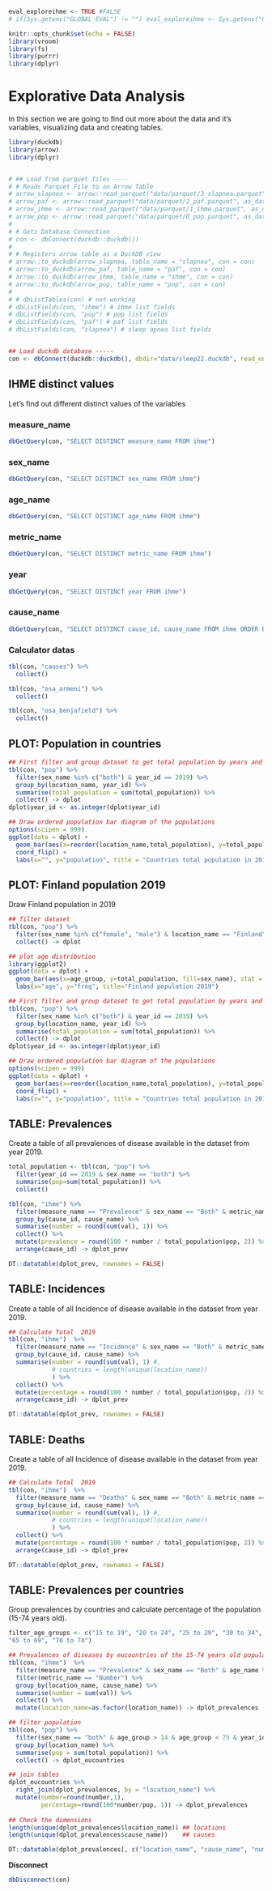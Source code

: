 ```r
eval_exploreihme <- TRUE #FALSE
# if(Sys.getenv("GLOBAL_EVAL") != "") eval_exploreihme <- Sys.getenv("GLOBAL_EVAL")
```


```r
knitr::opts_chunk$set(echo = FALSE)
library(vroom)
library(fs)
library(purrr)
library(dplyr)
```


# Explorative Data Analysis

In this section we are going to find out more about the data and it's variables, visualizing data and creating tables.

```r
library(duckdb)
library(arrow)
library(dplyr)


# ## Load from parquet files ----
# # Reads Parquet File to an Arrow Table
# arrow_slapnea <- arrow::read_parquet("data/parquet/3_slapnea.parquet", as_data_frame = FALSE)
# arrow_paf <- arrow::read_parquet("data/parquet/2_paf.parquet", as_data_frame = FALSE)
# arrow_ihme <- arrow::read_parquet("data/parquet/1_ihme.parquet", as_data_frame = FALSE)
# arrow_pop <- arrow::read_parquet("data/parquet/0_pop.parquet", as_data_frame = FALSE)
# 
# # Gets Database Connection
# con <- dbConnect(duckdb::duckdb())
# 
# # Registers arrow table as a DuckDB view
# arrow::to_duckdb(arrow_slapnea, table_name = "slapnea", con = con)
# arrow::to_duckdb(arrow_paf, table_name = "paf", con = con)
# arrow::to_duckdb(arrow_ihme, table_name = "ihme", con = con)
# arrow::to_duckdb(arrow_pop, table_name = "pop", con = con)
# 
# # dbListTables(con) # not working
# dbListFields(con, "ihme") # ihme list fields
# dbListFields(con, "pop") # pop list fields
# dbListFields(con, "paf") # paf list fields  
# dbListFields(con, "slapnea") # sleep apnea list fields


## Load duckdb database -----
con <- dbConnect(duckdb::duckdb(), dbdir="data/sleep22.duckdb", read_only=TRUE)
```

## IHME distinct values

Let's find out different distinct values of the variables

### measure_name

```r
dbGetQuery(con, "SELECT DISTINCT measure_name FROM ihme")
```

### sex_name

```r
dbGetQuery(con, "SELECT DISTINCT sex_name FROM ihme")
```

### age_name

```r
dbGetQuery(con, "SELECT DISTINCT age_name FROM ihme")
```

### metric_name

```r
dbGetQuery(con, "SELECT DISTINCT metric_name FROM ihme")
```

### year

```r
dbGetQuery(con, "SELECT DISTINCT year FROM ihme")
```

### cause_name

```r
dbGetQuery(con, "SELECT DISTINCT cause_id, cause_name FROM ihme ORDER BY cause_id")
```

### Calculator datas

```r
tbl(con, "causes") %>% 
  collect()
```
```r
tbl(con, "osa_armeni") %>% 
  collect()
```

```r
tbl(con, "osa_benjafield") %>% 
  collect()
```

## PLOT: Population in countries

```r
## First filter and group dataset to get total population by years and countries
tbl(con, "pop") %>% 
  filter(sex_name %in% c("both") & year_id == 2019) %>% 
  group_by(location_name, year_id) %>% 
  summarise(total_population = sum(total_population)) %>% 
  collect() -> dplot
dplot$year_id <- as.integer(dplot$year_id)

## Draw ordered population bar diagram of the populations
options(scipen = 999)
ggplot(data = dplot) +
  geom_bar(aes(x=reorder(location_name,total_population), y=total_population, group=year_id), position="dodge", stat="identity") +
  coord_flip() +
  labs(x="", y="population", title = "Countries total population in 2019")
```

## PLOT: Finland population 2019

Draw Finland population in 2019

```r
## filter dataset
tbl(con, "pop") %>% 
  filter(sex_name %in% c("female", "male") & location_name == "Finland" & year_id == 2019) %>% 
  collect() -> dplot

## plot age distribution
library(ggplot2)
ggplot(data = dplot) +
  geom_bar(aes(x=age_group, y=total_population, fill=sex_name), stat = "identity") + 
  labs(x="age", y="freq", title="Finland population 2019")
```



```r
## First filter and group dataset to get total population by years and countries
tbl(con, "pop") %>% 
  filter(sex_name %in% c("both") & year_id == 2019) %>% 
  group_by(location_name, year_id) %>% 
  summarise(total_population = sum(total_population)) %>% 
  collect() -> dplot
dplot$year_id <- as.integer(dplot$year_id)

## Draw ordered population bar diagram of the populations
options(scipen = 999)
ggplot(data = dplot) +
  geom_bar(aes(x=reorder(location_name,total_population), y=total_population, group=year_id), position="dodge", stat="identity") +
  coord_flip() +
  labs(x="", y="population", title = "Countries total population in 2019")
```




## TABLE: Prevalences

Create a table of all prevalences of disease available in the dataset from year 2019. 

```r
total_population <- tbl(con, "pop") %>% 
  filter(year_id == 2019 & sex_name == "both") %>% 
  summarise(pop=sum(total_population)) %>% 
  collect()

tbl(con, "ihme") %>% 
  filter(measure_name == "Prevalence" & sex_name == "Both" & metric_name == "Number") %>% 
  group_by(cause_id, cause_name) %>% 
  summarise(number = round(sum(val), 1)) %>% 
  collect() %>% 
  mutate(prevalence = round(100 * number / total_population$pop, 2)) %>% 
  arrange(cause_id) -> dplot_prev
```

```r
DT::datatable(dplot_prev, rownames = FALSE)
```


## TABLE: Incidences

Create a table of all Incidence of disease available in the dataset from year 2019. 

```r
## Calculate Total  2019
tbl(con, "ihme")  %>% 
  filter(measure_name == "Incidence" & sex_name == "Both" & metric_name == "Number") %>% 
  group_by(cause_id, cause_name) %>% 
  summarise(number = round(sum(val), 1) #,
            # countries = length(unique(location_name))
            ) %>% 
  collect() %>% 
  mutate(percentage = round(100 * number / total_population$pop, 2)) %>% 
  arrange(cause_id) -> dplot_prev
```

```r
DT::datatable(dplot_prev, rownames = FALSE)
```


## TABLE: Deaths

Create a table of all Incidence of disease available in the dataset from year 2019. 

```r
## Calculate Total  2019
tbl(con, "ihme")  %>% 
  filter(measure_name == "Deaths" & sex_name == "Both" & metric_name == "Number") %>% 
  group_by(cause_id, cause_name) %>% 
  summarise(number = round(sum(val), 1) #,
            # countries = length(unique(location_name))
            ) %>% 
  collect() %>% 
  mutate(percentage = round(100 * number / total_population$pop, 2)) %>% 
  arrange(cause_id) -> dplot_prev
```

```r
DT::datatable(dplot_prev, rownames = FALSE)
```

## TABLE: Prevalences per countries

Group prevalences by countries and calculate percentage of the population (15-74 years old).

```r
filter_age_groups <- c("15 to 19", "20 to 24", "25 to 29", "30 to 34", "35 to 39", "40 to 44", "45 to 49", "50 to 54", "55 to 59", "60 to 64",
"65 to 69", "70 to 74")

## Prevalences of diseases by eucountries of the 15-74 years old population
tbl(con, "ihme")  %>% 
  filter(measure_name == "Prevalence" & sex_name == "Both" & age_name %in% filter_age_groups) %>% 
  filter(metric_name == "Number") %>% 
  group_by(location_name, cause_name) %>% 
  summarise(number = sum(val)) %>% 
  collect() %>% 
  mutate(location_name=as.factor(location_name)) -> dplot_prevalences

## filter population 
tbl(con, "pop") %>% 
  filter(sex_name == "both" & age_group > 14 & age_group < 75 & year_id == 2019) %>% 
  group_by(location_name) %>% 
  summarise(pop = sum(total_population)) %>% 
  collect() -> dplot_eucountries

## join tables
dplot_eucountries %>% 
  right_join(dplot_prevalences, by = "location_name") %>% 
  mutate(number=round(number,1),
         percentage=round(100*number/pop, 1)) -> dplot_prevalences
  
## Check the dimensions 
length(unique(dplot_prevalences$location_name)) ## locations
length(unique(dplot_prevalences$cause_name))    ## causes
```

```r
DT::datatable(dplot_prevalences[, c("location_name", "cause_name", "number", "percentage")], filter = 'top', rownames = FALSE )
```

**Disconnect**

```r
dbDisconnect(con)
```

